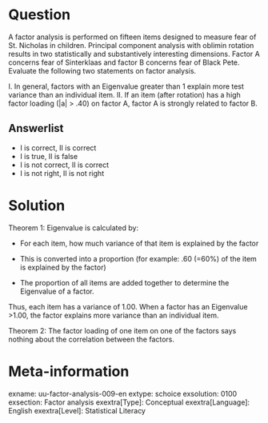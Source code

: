Question
========
  
A factor analysis is performed on fifteen items designed to measure fear of St. Nicholas in children. Principal component analysis with oblimin rotation results in two statistically and substantively interesting dimensions. Factor A concerns fear of Sinterklaas and factor B concerns fear of Black Pete.  Evaluate the following two statements on factor analysis.

I. In general, factors with an Eigenvalue greater than 1 explain more test variance than an individual item. II. If an item (after rotation) has a high factor loading (|a| > .40) on factor A, factor A is strongly related to factor B.


  
Answerlist
----------
* I is correct, II is correct
* I is true, II is false
* I is not correct, II is correct
* I is not right, II is not right


Solution
========
  
Theorem 1: Eigenvalue is calculated by:

- For each item, how much variance of that item is explained by the factor

- This is converted into a proportion (for example: .60 (=60%) of the item is explained by the factor)

- The proportion of all items are added together to determine the Eigenvalue of a factor.

Thus, each item has a variance of 1.00. When a factor has an Eigenvalue >1.00, the factor explains more variance than an individual item.

Theorem 2: The factor loading of one item on one of the factors says nothing about the correlation between the factors.

Meta-information
================
exname: uu-factor-analysis-009-en
extype: schoice
exsolution: 0100
exsection: Factor analysis
exextra[Type]: Conceptual
exextra[Language]: English
exextra[Level]: Statistical Literacy
